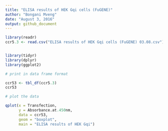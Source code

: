 ```yaml
---
title: "ELISA results of HEK Gqi cells (FuGENE)"
author: "Bongani Mveng"
date: "August 3, 2016"
output: github_document
---
```


```r
library(readr)
ccr5.3 <- read.csv("ELISA results of HEK Gqi cells (FuGENE) 03.08.csv")


library(tidyr)
library(dplyr)
library(ggplot2)

# print in data frame format

ccr53 <- tbl_df(ccr5.3)
ccr53

# plot the data

qplot(x = Transfection,
      y = Absorbance.at.450nm,
      data = ccr53,
      geom = "boxplot",
      main = "ELISA results of HEK Gqi")
```


